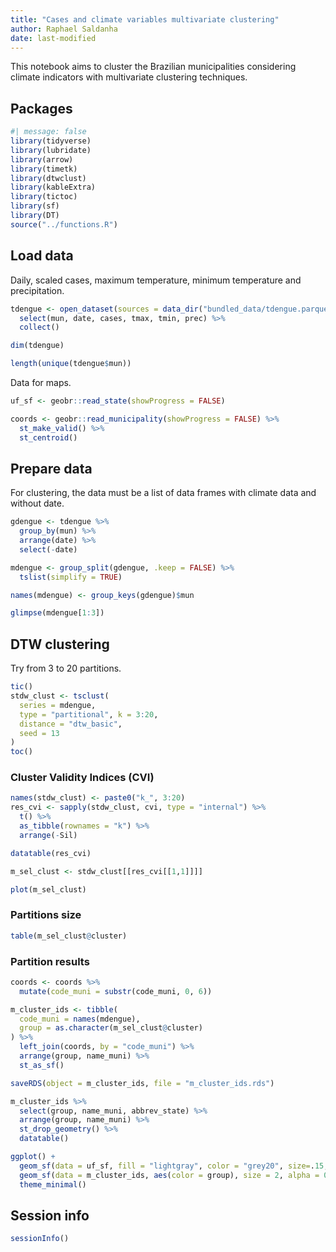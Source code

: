 ```yaml
---
title: "Cases and climate variables multivariate clustering"
author: Raphael Saldanha
date: last-modified
---
```


This notebook aims to cluster the Brazilian municipalities considering climate indicators with multivariate clustering techniques.

## Packages

```r
#| message: false
library(tidyverse)
library(lubridate)
library(arrow)
library(timetk)
library(dtwclust)
library(kableExtra)
library(tictoc)
library(sf)
library(DT)
source("../functions.R")
```

## Load data

Daily, scaled cases, maximum temperature, minimum temperature and precipitation.

```r
tdengue <- open_dataset(sources = data_dir("bundled_data/tdengue.parquet")) %>%
  select(mun, date, cases, tmax, tmin, prec) %>%
  collect()

dim(tdengue)
```

```r
length(unique(tdengue$mun))
```

Data for maps.

```r
uf_sf <- geobr::read_state(showProgress = FALSE)

coords <- geobr::read_municipality(showProgress = FALSE) %>%
  st_make_valid() %>%
  st_centroid()
```

## Prepare data

For clustering, the data must be a list of data frames with climate data and without date.

```r
gdengue <- tdengue %>%
  group_by(mun) %>%
  arrange(date) %>%
  select(-date)

mdengue <- group_split(gdengue, .keep = FALSE) %>%
  tslist(simplify = TRUE)

names(mdengue) <- group_keys(gdengue)$mun
```

```r
glimpse(mdengue[1:3])
```

## DTW clustering

Try from 3 to 20 partitions.

```r
tic()
stdw_clust <- tsclust(
  series = mdengue, 
  type = "partitional", k = 3:20, 
  distance = "dtw_basic", 
  seed = 13
)
toc()
```

### Cluster Validity Indices (CVI)

```r
names(stdw_clust) <- paste0("k_", 3:20)
res_cvi <- sapply(stdw_clust, cvi, type = "internal") %>% 
  t() %>%
  as_tibble(rownames = "k") %>%
  arrange(-Sil)

datatable(res_cvi)
```

```r
m_sel_clust <- stdw_clust[[res_cvi[[1,1]]]]

plot(m_sel_clust)
```

### Partitions size

```r
table(m_sel_clust@cluster)
```

### Partition results

```r
coords <- coords %>%
  mutate(code_muni = substr(code_muni, 0, 6))
```

```r
m_cluster_ids <- tibble(
  code_muni = names(mdengue),
  group = as.character(m_sel_clust@cluster)
) %>% 
  left_join(coords, by = "code_muni") %>%
  arrange(group, name_muni) %>%
  st_as_sf()
```

```r
saveRDS(object = m_cluster_ids, file = "m_cluster_ids.rds")
```

```r
m_cluster_ids %>%
  select(group, name_muni, abbrev_state) %>%
  arrange(group, name_muni) %>%
  st_drop_geometry() %>%
  datatable()
```

```r
ggplot() +
  geom_sf(data = uf_sf, fill = "lightgray", color = "grey20", size=.15, show.legend = FALSE) +
  geom_sf(data = m_cluster_ids, aes(color = group), size = 2, alpha = 0.7) +
  theme_minimal()
```

## Session info

```r
sessionInfo()
```
